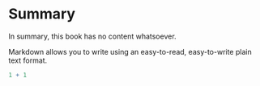 # Summary

In summary, this book has no content whatsoever.

Markdown\index{Markdown} allows you to write using an easy-to-read, easy-to-write plain text format.

```r
1 + 1
```
